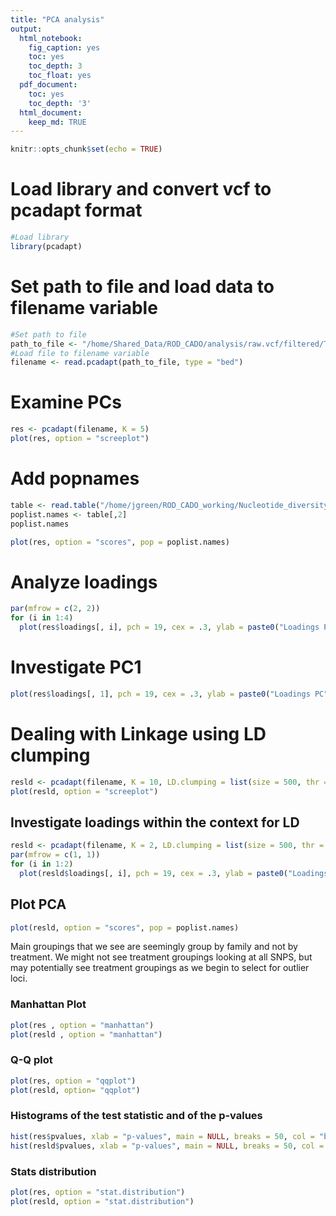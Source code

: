 ```yaml
---
title: "PCA analysis"
output:
  html_notebook:
    fig_caption: yes
    toc: yes
    toc_depth: 3
    toc_float: yes
  pdf_document:
    toc: yes
    toc_depth: '3'
  html_document:
    keep_md: TRUE
---
```


```r
knitr::opts_chunk$set(echo = TRUE)
```

# Load library and convert vcf to pcadapt format
```r
#Load library
library(pcadapt)
```

# Set path to file and load data to filename variable

```r
#Set path to file
path_to_file <- "/home/Shared_Data/ROD_CADO/analysis/raw.vcf/filtered/TRSdp10g1.FIL.bed"
#Load file to filename variable
filename <- read.pcadapt(path_to_file, type = "bed")
```

# Examine PCs
```r
res <- pcadapt(filename, K = 5)
plot(res, option = "screeplot")
```

# Add popnames
```r
table <- read.table("/home/jgreen/ROD_CADO_working/Nucleotide_diversity/popmap_files/treat_popmap", header = FALSE)
poplist.names <- table[,2]
poplist.names

plot(res, option = "scores", pop = poplist.names)
```

# Analyze loadings
```r
par(mfrow = c(2, 2))
for (i in 1:4)
  plot(res$loadings[, i], pch = 19, cex = .3, ylab = paste0("Loadings PC", i))
```

# Investigate PC1

```r
plot(res$loadings[, 1], pch = 19, cex = .3, ylab = paste0("Loadings PC", i))
```

# Dealing with Linkage using LD clumping

```r
resld <- pcadapt(filename, K = 10, LD.clumping = list(size = 500, thr = 0.2))
plot(resld, option = "screeplot")
```

## Investigate loadings within the context for LD

```r
resld <- pcadapt(filename, K = 2, LD.clumping = list(size = 500, thr = 0.2))
par(mfrow = c(1, 1))
for (i in 1:2)
  plot(resld$loadings[, i], pch = 19, cex = .3, ylab = paste0("Loadings PC", i))
```


## Plot PCA

```r
plot(resld, option = "scores", pop = poplist.names)
```

Main groupings that we see are seemingly group by family and not by treatment. We might not see treatment groupings looking at all SNPS, but may potentially see treatment groupings as we begin to select for outlier loci. 

### Manhattan Plot


```r
plot(res , option = "manhattan")
plot(resld , option = "manhattan")
```

### Q-Q plot

```r
plot(res, option = "qqplot")
plot(resld, option= "qqplot")
```

### Histograms of the test statistic and of the p-values

```r
hist(res$pvalues, xlab = "p-values", main = NULL, breaks = 50, col = "blue")
hist(resld$pvalues, xlab = "p-values", main = NULL, breaks = 50, col = "blue")
```

### Stats distribution

```r
plot(res, option = "stat.distribution")
plot(resld, option = "stat.distribution")
```